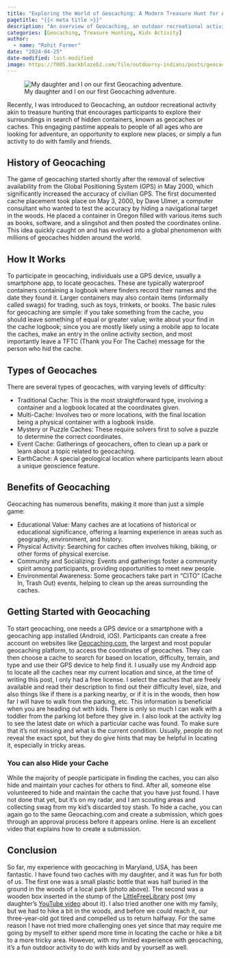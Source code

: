```yaml
---
title: "Exploring the World of Geocaching: A Modern Treasure Hunt for All Ages"
pagetitle: "{{< meta title >}}"
description: "An overview of Geocaching, an outdoor recreational activity similar to treasure hunting."
categories: [Geocaching, Treasure Hunting, Kids Activity]
author: 
  - name: "Rohit Farmer"
date: "2024-04-25"
date-modified: last-modified
image: https://f005.backblazeb2.com/file/outdoorsy-indians/posts/geocaching/20240310-rohit-elsa-geocaching.webp
---
```


![My daughter and I on our first Geocaching adventure.](https://f005.backblazeb2.com/file/outdoorsy-indians/posts/geocaching/20240310-rohit-elsa-geocaching.webp){fig-alt="Chair Compass Pose" .preview-image}

Recently, I was introduced to Geocaching, an outdoor recreational activity akin to treasure hunting that encourages participants to explore their surroundings in search of hidden containers, known as geocaches or caches. This engaging pastime appeals to people of all ages who are looking for adventure, an opportunity to explore new places, or simply a fun activity to do with family and friends.


## History of Geocaching

The game of geocaching started shortly after the removal of selective availability from the Global Positioning System (GPS) in May 2000, which significantly increased the accuracy of civilian GPS. The first documented cache placement took place on May 3, 2000, by Dave Ulmer, a computer consultant who wanted to test the accuracy by hiding a navigational target in the woods. He placed a container in Oregon filled with various items such as books, software, and a slingshot and then posted the coordinates online. This idea quickly caught on and has evolved into a global phenomenon with millions of geocaches hidden around the world.


## How It Works

To participate in geocaching, individuals use a GPS device, usually a smartphone app, to locate geocaches. These are typically waterproof containers containing a logbook where finders record their names and the date they found it. Larger containers may also contain items (informally called swags) for trading, such as toys, trinkets, or books. The basic rules for geocaching are simple: if you take something from the cache, you should leave something of equal or greater value; write about your find in the cache logbook; since you are mostly likely using a mobile app to locate the caches, make an entry in the online activity section, and most importantly leave a TFTC (Thank you For The Cache) message for the person who hid the cache.


## Types of Geocaches

There are several types of geocaches, with varying levels of difficulty:



* Traditional Cache:  This is the most straightforward type, involving a container and a logbook located at the coordinates given.
* Multi-Cache:  Involves two or more locations, with the final location being a physical container with a logbook inside.
* Mystery or Puzzle Caches: These require solvers first to solve a puzzle to determine the correct coordinates.
* Event Cache: Gatherings of geocachers, often to clean up a park or learn about a topic related to geocaching.
* EarthCache: A special geological location where participants learn about a unique geoscience feature.


## Benefits of Geocaching

Geocaching has numerous benefits, making it more than just a simple game:



* Educational Value: Many caches are at locations of historical or educational significance, offering a learning experience in areas such as geography, environment, and history.
* Physical Activity: Searching for caches often involves hiking, biking, or other forms of physical exercise.
* Community and Socializing: Events and gatherings foster a community spirit among participants, providing opportunities to meet new people.
* Environmental Awareness: Some geocachers take part in "CITO" (Cache In, Trash Out) events, helping to clean up the areas surrounding the caches.


## Getting Started with Geocaching

To start geocaching, one needs a GPS device or a smartphone with a geocaching app installed (Android, iOS). Participants can create a free account on websites like [Geocaching.com](https://www.geocaching.com/play), the largest and most popular geocaching platform, to access the coordinates of geocaches. They can then choose a cache to search for based on location, difficulty, terrain, and type and use their GPS device to help find it. I usually use my Android app to locate all the caches near my current location and since, at the time of writing this post, I only had a free license. I select the caches that are freely available and read their description to find out their difficulty level, size, and also things like if there is a parking nearby, or if it is in the woods, then how far I will have to walk from the parking, etc. This information is beneficial when you are heading out with kids. There is only so much I can walk with a toddler from the parking lot before they give in. I also look at the activity log to see the latest date on which a particular cache was found. To make sure that it's not missing and what is the current condition. Usually, people do not reveal the exact spot, but they do give hints that may be helpful in locating it, especially in tricky areas.


### You can also Hide your Cache

While the majority of people participate in finding the caches, you can also hide and maintain your caches for others to find. After all, someone else volunteered to hide and maintain the cache that you have just found. I have not done that yet, but it's on my radar, and I am scouting areas and collecting swag from my kid's discarded toy stash. To hide a cache, you can again go to the same Geocaching.com and create a submission, which goes through an approval process before it appears online. Here is an excellent video that explains how to create a submission.


## Conclusion

So far, my experience with geocaching in Maryland, USA, has been fantastic. I have found two caches with my daughter, and it was fun for both of us. The first one was a small plastic bottle that was half buried in the ground in the woods of a local park (photo above). The second was a wooden box inserted in the stump of the [LittleFreeLibrary](https://littlefreelibrary.org/) post (my daughter’s [YouTube video](https://youtu.be/zPOwYu3MhLE?feature=shared) about it). I also tried another one with my family, but we had to hike a bit in the woods, and before we could reach it, our three-year-old got tired and compelled us to return halfway. For the same reason I have not tried more challenging ones yet since that may require me going by myself to either spend more time in locating the cache or hike a bit to a more tricky area. However, with my limited experience with geocaching, it's a fun outdoor activity to do with kids and by yourself as well.
